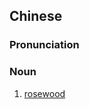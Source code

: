 {{also|蔷薇木}}
==Chinese==
{{zh-forms|s=蔷薇木|type=21}}

===Pronunciation===
{{zh-pron
|m=qiángwēimù
|cat=n
}}

===Noun===
{{zh-noun}}

# [[rosewood]]